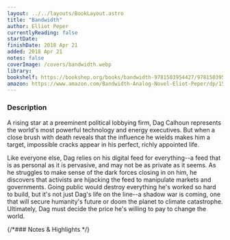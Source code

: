 ```yaml
---
layout: ../../layouts/BookLayout.astro
title: "Bandwidth"
author: Elliot Peper
currentlyReading: false
startDate: 
finishDate: 2018 Apr 21
added: 2018 Apr 21
notes: false
coverImage: /covers/bandwidth.webp
library:
bookshelf: https://bookshop.org/books/bandwidth-9781503954427/9781503954601
amazon: https://www.amazon.com/Bandwidth-Analog-Novel-Eliot-Peper/dp/1503954420
---
```


<ReadingTime
  startDate  = {frontmatter.startDate}
  finishDate = {frontmatter.finishDate}
/>

### Description
A rising star at a preeminent political lobbying firm, Dag Calhoun represents the world's most powerful technology and energy executives. But when a close brush with death reveals that the influence he wields makes him a target, impossible cracks appear in his perfect, richly appointed life.

Like everyone else, Dag relies on his digital feed for everything--a feed that is as personal as it is pervasive, and may not be as private as it seems. As he struggles to make sense of the dark forces closing in on him, he discovers that activists are hijacking the feed to manipulate markets and governments. Going public would destroy everything he's worked so hard to build, but it's not just Dag's life on the line--a shadow war is coming, one that will secure humanity's future or doom the planet to climate catastrophe. Ultimately, Dag must decide the price he's willing to pay to change the world.


{/*### Notes & Highlights */}

<BuyBook
  library   = {frontmatter.library}
  bookshelf = {frontmatter.bookshelf}
  amazon    = {frontmatter.amazon}
/>
